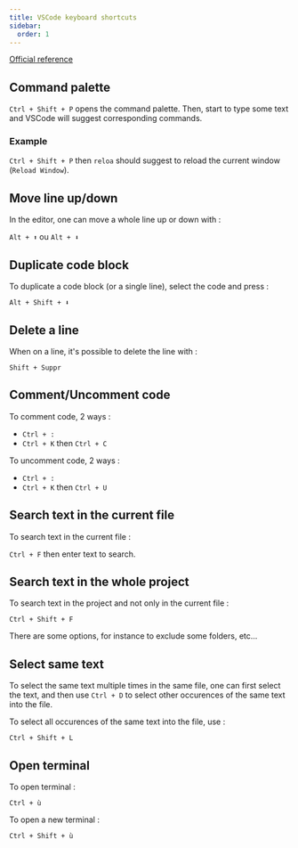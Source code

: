 ```yaml
---
title: VSCode keyboard shortcuts
sidebar:
  order: 1
---
```


[Official reference](https://code.visualstudio.com/shortcuts/keyboard-shortcuts-linux.pdf)

## Command palette

`Ctrl + Shift + P` opens the command palette. Then, start to type some text and VSCode will suggest corresponding commands.

### Example

`Ctrl + Shift + P` then `reloa` should suggest to reload the current window (`Reload Window`).

## Move line up/down

In the editor, one can move a whole line up or down with :

`Alt + ⬆️` ou `Alt + ⬇️`

## Duplicate code block

To duplicate a code block (or a single line), select the code and press :

`Alt + Shift + ⬇️`

## Delete a line

When on a line, it's possible to delete the line with :

`Shift + Suppr`

## Comment/Uncomment code

To comment code, 2 ways :

- `Ctrl + :`
- `Ctrl + K` then `Ctrl + C`

To uncomment code, 2 ways :

- `Ctrl + :`
- `Ctrl + K` then `Ctrl + U`

## Search text in the current file

To search text in the current file :

`Ctrl + F` then enter text to search.

## Search text in the whole project

To search text in the project and not only in the current file :

`Ctrl + Shift + F`

There are some options, for instance to exclude some folders, etc...

## Select same text

To select the same text multiple times in the same file, one can first select the text, and then use `Ctrl + D` to select other occurences of the same text into the file.

To select all occurences of the same text into the file, use :

`Ctrl + Shift + L`

## Open terminal

To open terminal :

`Ctrl + ù`

To open a new terminal :

`Ctrl + Shift + ù`
